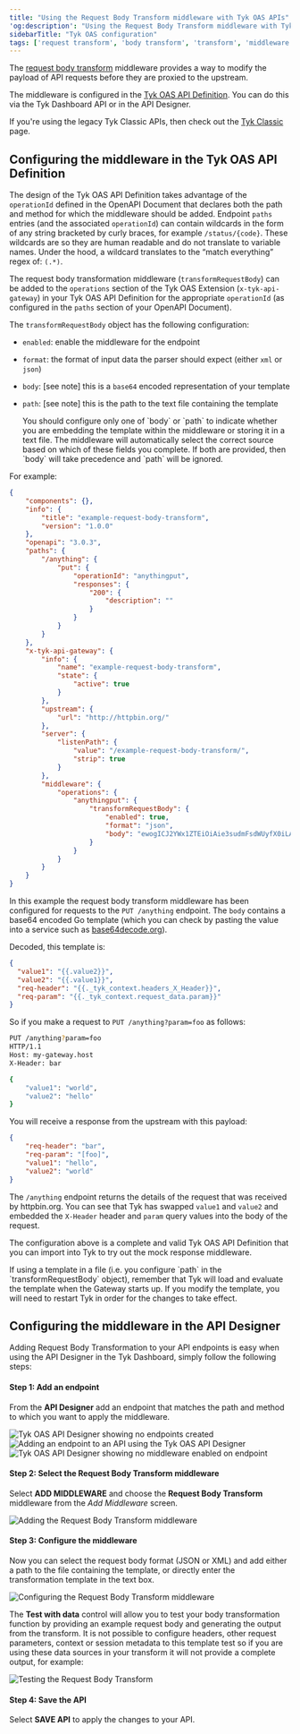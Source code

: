 ```yaml
---
title: "Using the Request Body Transform middleware with Tyk OAS APIs"
'og:description': "Using the Request Body Transform middleware with Tyk OAS APIs"
sidebarTitle: "Tyk OAS configuration"
tags: ['request transform', 'body transform', 'transform', 'middleware', 'per-endpoint', 'Tyk OAS', 'Tyk OAS API']
---
```


The [request body transform](/5.5/transform-traffic/request-body) middleware provides a way to modify the payload of API requests before they are proxied to the upstream.

The middleware is configured in the [Tyk OAS API Definition](/5.5/tyk-apis/tyk-gateway-api/oas/x-tyk-oas-doc#operation). You can do this via the Tyk Dashboard API or in the API Designer.

If you're using the legacy Tyk Classic APIs, then check out the [Tyk Classic](/5.5/product-stack/tyk-gateway/middleware/request-body-tyk-classic) page.

## Configuring the middleware in the Tyk OAS API Definition

The design of the Tyk OAS API Definition takes advantage of the `operationId` defined in the OpenAPI Document that declares both the path and method for which the middleware should be added. Endpoint `paths` entries (and the associated `operationId`) can contain wildcards in the form of any string bracketed by curly braces, for example `/status/{code}`. These wildcards are so they are human readable and do not translate to variable names. Under the hood, a wildcard translates to the “match everything” regex of: `(.*)`.

The request body transformation middleware (`transformRequestBody`) can be added to the `operations` section of the Tyk OAS Extension (`x-tyk-api-gateway`) in your Tyk OAS API Definition for the appropriate `operationId` (as configured in the `paths` section of your OpenAPI Document).

The `transformRequestBody` object has the following configuration:
- `enabled`: enable the middleware for the endpoint
- `format`: the format of input data the parser should expect (either `xml` or `json`)
- `body`: [see note] this is a `base64` encoded representation of your template
- `path`: [see note] this is the path to the text file containing the template



    <Note>
    You should configure only one of `body` or `path` to indicate whether you are embedding the template within the middleware or storing it in a text file. The middleware will automatically select the correct source based on which of these fields you complete. If both are provided, then `body` will take precedence and `path` will be ignored.
    </Note>


For example:
```json {hl_lines=["39-43"],linenos=true, linenostart=1}
{
    "components": {},
    "info": {
        "title": "example-request-body-transform",
        "version": "1.0.0"
    },
    "openapi": "3.0.3",
    "paths": {
        "/anything": {
            "put": {
                "operationId": "anythingput",
                "responses": {
                    "200": {
                        "description": ""
                    }
                }
            }
        }
    },
    "x-tyk-api-gateway": {
        "info": {
            "name": "example-request-body-transform",
            "state": {
                "active": true
            }
        },
        "upstream": {
            "url": "http://httpbin.org/"
        },
        "server": {
            "listenPath": {
                "value": "/example-request-body-transform/",
                "strip": true
            }
        },
        "middleware": {
            "operations": {
                "anythingput": {
                    "transformRequestBody": {
                        "enabled": true,
                        "format": "json",
                        "body": "ewogICJ2YWx1ZTEiOiAie3sudmFsdWUyfX0iLAogICJ2YWx1ZTIiOiAie3sudmFsdWUxfX0iLAogICJyZXEtaGVhZGVyIjogInt7Ll90eWtfY29udGV4dC5oZWFkZXJzX1hfSGVhZGVyfX0iLAogICJyZXEtcGFyYW0iOiAie3suX3R5a19jb250ZXh0LnJlcXVlc3RfZGF0YS5wYXJhbX19Igp9"
                    }
                }
            }
        }
    }
}
```

In this example the request body transform middleware has been configured for  requests to the `PUT /anything` endpoint. The `body` contains a base64 encoded Go template (which you can check by pasting the value into a service such as [base64decode.org](https://www.base64decode.org)).

Decoded, this template is:
```json
{
  "value1": "{{.value2}}",
  "value2": "{{.value1}}",
  "req-header": "{{._tyk_context.headers_X_Header}}",
  "req-param": "{{._tyk_context.request_data.param}}"
}
```

So if you make a request to `PUT /anything?param=foo` as follows:
```bash
PUT /anything?param=foo
HTTP/1.1
Host: my-gateway.host
X-Header: bar

{
    "value1": "world",
    "value2": "hello"
}
```

You will receive a response from the upstream with this payload: 
```json
{
    "req-header": "bar",
    "req-param": "[foo]",
    "value1": "hello",
    "value2": "world"
}
```

The `/anything` endpoint returns the details of the request that was received by httpbin.org. You can see that Tyk has swapped `value1` and `value2` and embedded the `X-Header` header and `param` query values into the body of the request.

The configuration above is a complete and valid Tyk OAS API Definition that you can import into Tyk to try out the mock response middleware.


<Note>
If using a template in a file (i.e. you configure `path` in the `transformRequestBody` object), remember that Tyk will load and evaluate the template when the Gateway starts up. If you modify the template, you will need to restart Tyk in order for the changes to take effect.
</Note>


## Configuring the middleware in the API Designer

Adding Request Body Transformation to your API endpoints is easy when using the API Designer in the Tyk Dashboard, simply follow the following steps:

#### Step 1: Add an endpoint

From the **API Designer** add an endpoint that matches the path and method to which you want to apply the middleware.

<img src="/img/dashboard/api-designer/tyk-oas-no-endpoints.png" alt="Tyk OAS API Designer showing no endpoints created" />

<img src="/img/dashboard/api-designer/tyk-oas-add-endpoint.png" alt="Adding an endpoint to an API using the Tyk OAS API Designer" />

<img src="/img/dashboard/api-designer/tyk-oas-no-middleware.png" alt="Tyk OAS API Designer showing no middleware enabled on endpoint" />

#### Step 2: Select the Request Body Transform middleware

Select **ADD MIDDLEWARE** and choose the **Request Body Transform** middleware from the *Add Middleware* screen.

<img src="/img/dashboard/api-designer/tyk-oas-request-body.png" alt="Adding the Request Body Transform middleware" />

#### Step 3: Configure the middleware

Now you can select the request body format (JSON or XML) and add either a path to the file containing the template, or directly enter the transformation template in the text box.

<img src="/img/dashboard/api-designer/tyk-oas-request-body-config.png" alt="Configuring the Request Body Transform middleware" />

The **Test with data** control will allow you to test your body transformation function by providing an example request body and generating the output from the transform. It is not possible to configure headers, other request parameters, context or session metadata to this template test so if you are using these data sources in your transform it will not provide a complete output, for example:

<img src="/img/dashboard/api-designer/tyk-oas-body-transform-test.png" alt="Testing the Request Body Transform" />

#### Step 4: Save the API

Select **SAVE API** to apply the changes to your API.
